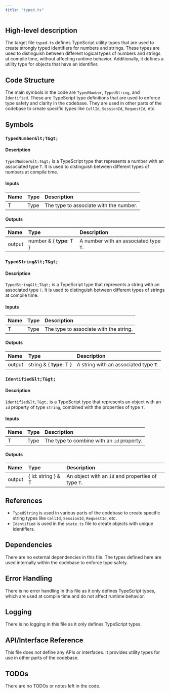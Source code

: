 ```yaml
---
title: "typed.ts"
---
```


## High-level description

The target file `typed.ts` defines TypeScript utility types that are used to create strongly typed identifiers for numbers and strings. These types are used to distinguish between different logical types of numbers and strings at compile time, without affecting runtime behavior. Additionally, it defines a utility type for objects that have an identifier.

## Code Structure

The main symbols in the code are `TypedNumber`, `TypedString`, and `Identified`. These are TypeScript type definitions that are used to enforce type safety and clarity in the codebase. They are used in other parts of the codebase to create specific types like `CellId`, `SessionId`, `RequestId`, etc.

## Symbols

### `TypedNumber&lt;T&gt;`
#### Description
`TypedNumber&lt;T&gt;` is a TypeScript type that represents a number with an associated type `T`. It is used to distinguish between different types of numbers at compile time.

#### Inputs
| Name | Type | Description |
|:-----|:-----|:------------|
| T    | Type | The type to associate with the number. |

#### Outputs
| Name | Type | Description |
|:-----|:-----|:------------|
| output | number & { __type__: T } | A number with an associated type `T`. |

### `TypedString&lt;T&gt;`
#### Description
`TypedString&lt;T&gt;` is a TypeScript type that represents a string with an associated type `T`. It is used to distinguish between different types of strings at compile time.

#### Inputs
| Name | Type | Description |
|:-----|:-----|:------------|
| T    | Type | The type to associate with the string. |

#### Outputs
| Name | Type | Description |
|:-----|:-----|:------------|
| output | string & { __type__: T } | A string with an associated type `T`. |

### `Identified&lt;T&gt;`
#### Description
`Identified&lt;T&gt;` is a TypeScript type that represents an object with an `id` property of type `string`, combined with the properties of type `T`.

#### Inputs
| Name | Type | Description |
|:-----|:-----|:------------|
| T    | Type | The type to combine with an `id` property. |

#### Outputs
| Name | Type | Description |
|:-----|:-----|:------------|
| output | { id: string } & T | An object with an `id` and properties of type `T`. |

## References

- `TypedString` is used in various parts of the codebase to create specific string types like `CellId`, `SessionId`, `RequestId`, etc.
- `Identified` is used in the `state.ts` file to create objects with unique identifiers.

## Dependencies

There are no external dependencies in this file. The types defined here are used internally within the codebase to enforce type safety.

## Error Handling

There is no error handling in this file as it only defines TypeScript types, which are used at compile time and do not affect runtime behavior.

## Logging

There is no logging in this file as it only defines TypeScript types.

## API/Interface Reference

This file does not define any APIs or interfaces. It provides utility types for use in other parts of the codebase.

## TODOs

There are no TODOs or notes left in the code.